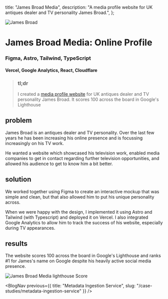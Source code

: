 
  title: "James Broad Media",
  description:
    "A media profile website for UK antiques dealer and TV personality James Broad.",
};

<Image
  src={cover}
  alt="James Broad"
  className="object-cover object-left aspect-video"
  priority
/>

# James Broad Media: Online Profile
### Figma, Astro, Tailwind, TypeScript
#### Vercel, Google Analytics, React, Cloudflare

>### tl;dr
>I created a [media profile website](https://jamesbroad.net) for UK antiques dealer and TV personality James Broad. It scores 100 across the board in Google's Lighthouse

## problem
James Broad is an antiques dealer and TV personality. Over the last few years he has been increasing his online presence and is focussing increasingly on his TV work.

He wanted a website which showcased his television work, enabled media companies to get in contact regarding further television opportunities, and allowed his audience to get to know him a bit better.

## solution
We worked together using Figma to create an interactive mockup that was simple and clean, but that also allowed him to put his unique personality across.

When we were happy with the design, I implemented it using Astro and Tailwind (with Typescript) and deployed it on Vercel. I also integrated Google Analytics to allow him to track the success of his website, especially during TV appearances.

## results
The website scores 100 across the board in Google's Lighthouse and ranks #1 for James's name on Google despite his heavily active social media presence.

<Image
  src={lighthouse}
  alt="James Broad Media lighthouse Score"
  className="mx-auto w-[400px]"
  priority
/>

<ContactBanner />

<BlogNav 
  previous={{ title: "Metadata Ingestion Service", slug: "/case-studies/metadata-ingestion-service" }} 
/>
